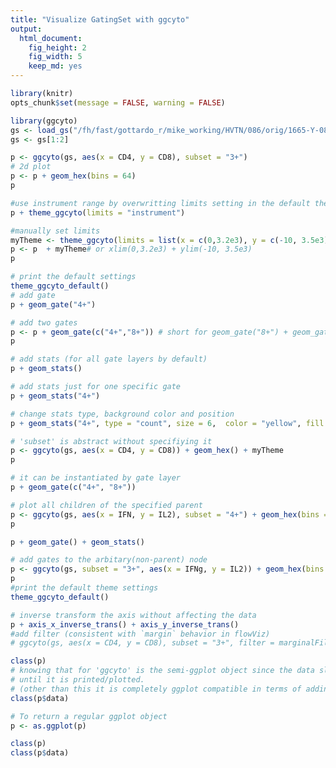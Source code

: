 ```yaml
---
title: "Visualize GatingSet with ggcyto"
output:
  html_document:
    fig_height: 2
    fig_width: 5
    keep_md: yes
---
```


```r
library(knitr)
opts_chunk$set(message = FALSE, warning = FALSE)
```


```r
library(ggcyto)
gs <- load_gs("/fh/fast/gottardo_r/mike_working/HVTN/086/orig/1665-Y-086/")
gs <- gs[1:2]
```


```r
p <- ggcyto(gs, aes(x = CD4, y = CD8), subset = "3+") 
# 2d plot 
p <- p + geom_hex(bins = 64)
p

#use instrument range by overwritting limits setting in the default theme
p + theme_ggcyto(limits = "instrument")

#manually set limits
myTheme <- theme_ggcyto(limits = list(x = c(0,3.2e3), y = c(-10, 3.5e3)))
p <- p  + myTheme# or xlim(0,3.2e3) + ylim(-10, 3.5e3) 
p

# print the default settings
theme_ggcyto_default()
# add gate
p + geom_gate("4+")

# add two gates
p <- p + geom_gate(c("4+","8+")) # short for geom_gate("8+") + geom_gate("4+")
p

# add stats (for all gate layers by default)
p + geom_stats()

# add stats just for one specific gate
p + geom_stats("4+")

# change stats type, background color and position
p + geom_stats("4+", type = "count", size = 6,  color = "yellow", fill = "black", adjust = 0.3)
```

```r
# 'subset' is abstract without specifiying it
p <- ggcyto(gs, aes(x = CD4, y = CD8)) + geom_hex() + myTheme
p
```

```r

# it can be instantiated by gate layer
p + geom_gate(c("4+", "8+"))

# plot all children of the specified parent
p <- ggcyto(gs, aes(x = IFN, y = IL2), subset = "4+") + geom_hex(bins = 64)
p

p + geom_gate() + geom_stats()

# add gates to the arbitary(non-parent) node
p <- ggcyto(gs, subset = "3+", aes(x = IFNg, y = IL2)) + geom_hex(bins = 64) + geom_gate(c("4+/IFNg+"))
p
#print the default theme settings
theme_ggcyto_default()

# inverse transform the axis without affecting the data
p + axis_x_inverse_trans() + axis_y_inverse_trans()
#add filter (consistent with `margin` behavior in flowViz)
# ggcyto(gs, aes(x = CD4, y = CD8), subset = "3+", filter = marginalFilter)  + geom_hex(bins = 32, na.rm = T)
```


```r
class(p)
# knowing that for 'ggcyto' is the semi-ggplot object since the data slot is NOT fortified to data.frame
# until it is printed/plotted.
# (other than this it is completely ggplot compatible in terms of adding layers and themes)
class(p$data)

# To return a regular ggplot object
p <- as.ggplot(p)

class(p)
class(p$data)
```




